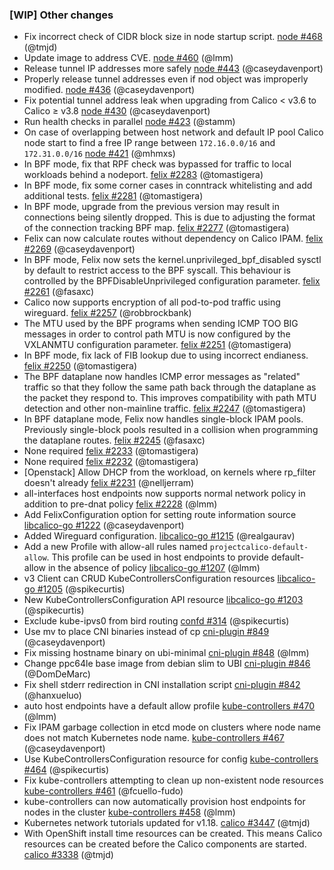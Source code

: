 ### [WIP] Other changes

- Fix incorrect check of CIDR block size in node startup script. [node #468](https://github.com/projectcalico/node/pull/468) (@tmjd)
- Update image to address CVE. [node #460](https://github.com/projectcalico/node/pull/460) (@lmm)
- Release tunnel IP addresses more safely [node #443](https://github.com/projectcalico/node/pull/443) (@caseydavenport)
- Properly release tunnel addresses even if nod object was improperly modified. [node #436](https://github.com/projectcalico/node/pull/436) (@caseydavenport)
- Fix potential tunnel address leak when upgrading from Calico < v3.6 to Calico &#8805; v3.8 [node #430](https://github.com/projectcalico/node/pull/430) (@caseydavenport)
- Run health checks in parallel [node #423](https://github.com/projectcalico/node/pull/423) (@stamm)
- On case of overlapping between host network and default IP pool Calico node start to find a free IP range between `172.16.0.0/16` and `172.31.0.0/16` [node #421](https://github.com/projectcalico/node/pull/421) (@mhmxs)
- In BPF mode, fix that RPF check was bypassed for traffic to local workloads behind a nodeport. [felix #2283](https://github.com/projectcalico/felix/pull/2283) (@tomastigera)
- In BPF mode, fix some corner cases in conntrack whitelisting and add additional tests. [felix #2281](https://github.com/projectcalico/felix/pull/2281) (@tomastigera)
- In BPF mode, upgrade from the previous version may result in connections being silently dropped. This is due to adjusting the format of the connection tracking BPF map. [felix #2277](https://github.com/projectcalico/felix/pull/2277) (@tomastigera)
- Felix can now calculate routes without dependency on Calico IPAM. [felix #2269](https://github.com/projectcalico/felix/pull/2269) (@caseydavenport)
- In BPF mode, Felix now sets the kernel.unprivileged_bpf_disabled sysctl by default to restrict access to the BPF syscall. This behaviour is controlled by the BPFDisableUnprivileged configuration parameter. [felix #2261](https://github.com/projectcalico/felix/pull/2261) (@fasaxc)
- Calico now supports encryption of all pod-to-pod traffic using wireguard. [felix #2257](https://github.com/projectcalico/felix/pull/2257) (@robbrockbank)
- The MTU used by the BPF programs when sending ICMP TOO BIG messages in order to control path MTU is now configured by the VXLANMTU configuration parameter. [felix #2251](https://github.com/projectcalico/felix/pull/2251) (@tomastigera)
- In BPF mode, fix lack of FIB lookup due to using incorrect endianess. [felix #2250](https://github.com/projectcalico/felix/pull/2250) (@tomastigera)
- The BPF dataplane now handles ICMP error messages as "related" traffic so that they follow the same path back through the dataplane as the packet they respond to. This improves compatibility with path MTU detection and other non-mainline traffic. [felix #2247](https://github.com/projectcalico/felix/pull/2247) (@tomastigera)
- In BPF dataplane mode, Felix now handles single-block IPAM pools. Previously single-block pools resulted in a collision when programming the dataplane routes. [felix #2245](https://github.com/projectcalico/felix/pull/2245) (@fasaxc)
- None required [felix #2233](https://github.com/projectcalico/felix/pull/2233) (@tomastigera)
- None required [felix #2232](https://github.com/projectcalico/felix/pull/2232) (@tomastigera)
- [Openstack] Allow DHCP from the workload, on kernels where rp_filter doesn't already [felix #2231](https://github.com/projectcalico/felix/pull/2231) (@nelljerram)
- all-interfaces host endpoints now supports normal network policy in addition to pre-dnat policy [felix #2228](https://github.com/projectcalico/felix/pull/2228) (@lmm)
- Add FelixConfiguration option for setting route information source [libcalico-go #1222](https://github.com/projectcalico/libcalico-go/pull/1222) (@caseydavenport)
- Added Wireguard configuration. [libcalico-go #1215](https://github.com/projectcalico/libcalico-go/pull/1215) (@realgaurav)
- Add a new Profile with allow-all rules named `projectcalico-default-allow`. This profile can be used in host endpoints to provide default-allow in the absence of policy [libcalico-go #1207](https://github.com/projectcalico/libcalico-go/pull/1207) (@lmm)
- v3 Client can CRUD KubeControllersConfiguration resources [libcalico-go #1205](https://github.com/projectcalico/libcalico-go/pull/1205) (@spikecurtis)
- New KubeControllersConfiguration API resource [libcalico-go #1203](https://github.com/projectcalico/libcalico-go/pull/1203) (@spikecurtis)
- Exclude kube-ipvs0 from bird routing [confd #314](https://github.com/projectcalico/confd/pull/314) (@spikecurtis)
- Use mv to place CNI binaries instead of cp [cni-plugin #849](https://github.com/projectcalico/cni-plugin/pull/849) (@caseydavenport)
- Fix missing hostname binary on ubi-minimal [cni-plugin #848](https://github.com/projectcalico/cni-plugin/pull/848) (@lmm)
- Change ppc64le base image from debian slim to UBI [cni-plugin #846](https://github.com/projectcalico/cni-plugin/pull/846) (@DomDeMarc)
- Fix shell stderr redirection in CNI installation script [cni-plugin #842](https://github.com/projectcalico/cni-plugin/pull/842) (@hanxueluo)
- auto host endpoints have a default allow profile [kube-controllers #470](https://github.com/projectcalico/kube-controllers/pull/470) (@lmm)
- Fix IPAM garbage collection in etcd mode on clusters where node name does not match Kubernetes node name. [kube-controllers #467](https://github.com/projectcalico/kube-controllers/pull/467) (@caseydavenport)
- Use KubeControllersConfiguration resource for config [kube-controllers #464](https://github.com/projectcalico/kube-controllers/pull/464) (@spikecurtis)
- Fix kube-controllers attempting to clean up non-existent node resources [kube-controllers #461](https://github.com/projectcalico/kube-controllers/pull/461) (@fcuello-fudo)
- kube-controllers can now automatically provision host endpoints for nodes in the cluster [kube-controllers #458](https://github.com/projectcalico/kube-controllers/pull/458) (@lmm)
- Kubernetes network tutorials updated for v1.18. [calico #3447](https://github.com/projectcalico/calico/pull/3447) (@tmjd)
- With OpenShift install time resources can be created. This means Calico resources can be created before the Calico components are started. [calico #3338](https://github.com/projectcalico/calico/pull/3338) (@tmjd)
